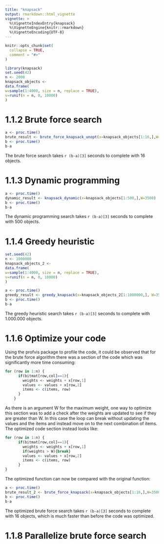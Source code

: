 ```yaml
---
title: "knapsack"
output: rmarkdown::html_vignette
vignette: >
  %\VignetteIndexEntry{knapsack}
  %\VignetteEngine{knitr::rmarkdown}
  %\VignetteEncoding{UTF-8}
---
```


```r
knitr::opts_chunk$set(
  collapse = TRUE,
  comment = "#>"
)
```

```r
library(knapsack)
set.seed(42)
n <- 2000
knapsack_objects <-
data.frame(
w=sample(1:4000, size = n, replace = TRUE),
v=runif(n = n, 0, 10000)
)
```



# 1.1.2 Brute force search

```r
a <- proc.time()
brute_result <- brute_force_knapsack_unopt(x=knapsack_objects[1:16,],W=3500)
b <- proc.time()
b-a
```

The brute force search takes `r (b-a)[3]` seconds to complete with 16 objects.

# 1.1.3 Dynamic programming

```r
a <- proc.time()
dynamic_result <- knapsack_dynamic(x=knapsack_objects[1:500,],W=3500)
b <- proc.time()
b-a
```

The dynamic programming search takes `r (b-a)[3]` seconds to complete with 500 objects.


# 1.1.4 Greedy heuristic

```r
set.seed(42)
n <- 1000000
knapsack_objects_2 <-
data.frame(
w=sample(1:4000, size = n, replace = TRUE),
v=runif(n = n, 0, 10000)
)
```


```r
a <- proc.time()
greedy_result <- greedy_knapsack(x=knapsack_objects_2[1:1000000,], W=3500)
b <- proc.time()
b-a
```

The greedy heuristic search takes `r (b-a)[3]` seconds to complete with 1.000.000 objects.


# 1.1.6 Optimize your code

Using the profvis package to profile the code, it could be observed that for the brute force algorithm there was a section of the code which was significantly more time consuming:

```r
for (row in 1:n) {
      if(bitmat[row,col]==1){
        weights <- weights + x[row,1]
        values <- values + x[row,2]
        items <- c(items, row)
      }
    }
```

As there is an argument W for the maximum weight, one way to optimize this section was to add a check after the weights are updated to see if they are greater than W. In this case the loop can break without updating the values and the items and instead move on to the next combination of items. The optimized code section instead looks like:

```r
for (row in 1:n) {
      if(bitmat[row,col]==1){
        weights <- weights + x[row,1]
        if(weights > W){break}
        values <- values + x[row,2]
        items <- c(items, row)
      }
}
```

The optimized function can now be compared with the original function:

```r
a <- proc.time()
brute_result_2 <- brute_force_knapsack(x=knapsack_objects[1:16,],W=3500)
b <- proc.time()
b-a
```

The optimized brute force search takes `r (b-a)[3]` seconds to complete with 16 objects, which is much faster than before the code was optimized.


# 1.1.8 Parallelize brute force search

```r

```

